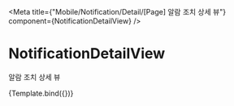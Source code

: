 

<Meta
    title={"Mobile/Notification/Detail/[Page] 알람 조치 상세 뷰"}
    component={NotificationDetailView}
/>

# NotificationDetailView

알람 조치 상세 뷰


<Canvas>
    <Story name="Default">{Template.bind({})}</Story>
</Canvas>
